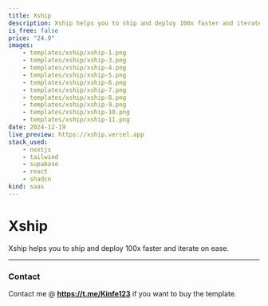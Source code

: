 ```yaml
---
title: Xship
description: Xship helps you to ship and deploy 100x faster and iterate on ease.
is_free: false
price: "24.9"
images:
    - templates/xship/xship-1.png
    - templates/xship/xship-3.png
    - templates/xship/xship-4.png
    - templates/xship/xship-5.png
    - templates/xship/xship-6.png
    - templates/xship/xship-7.png
    - templates/xship/xship-8.png
    - templates/xship/xship-9.png
    - templates/xship/xship-10.png
    - templates/xship/xship-11.png
date: 2024-12-19
live_preview: https://xship.vercel.app
stack_used:
    - nextjs
    - tailwind
    - supabase
    - react
    - shadcn
kind: saas
---
```


# Xship 

Xship helps you to ship and deploy 100x faster and iterate on ease.


---

### Contact

Contact me @ **https://t.me/Kinfe123** if you want to buy the template.
